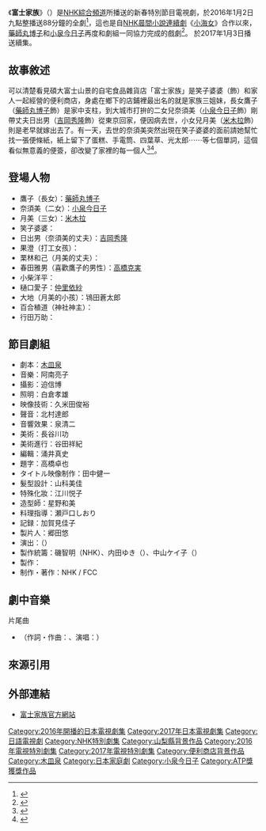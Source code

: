 {{電視節目資訊框
| 顏色      = #FFAA33	
| 名稱      = 富士家族
| 英文名稱  = {{lang|ja|富士ファミリー}}
| 圖片      = Fujifamiri.png
| 圖說      = 日劇《富士家族》的宣傳海報
| 別名      = 
| 類型      = [[電視劇|電視劇]]
| 格式      = 
| 原創      = 
| 開發      = 
| 編劇      = [[木皿泉|木皿泉]]
| 總導演    = 
| 導演      = 吉田照幸
| 助理導演  = 
| 創意總監  = 
| 主持      = 
| 主演      = [[小泉今日子|小泉今日子]]<br>[[藥師丸博子|藥師丸博子]]
| 評委      = 
| 配音      = 
| 旁白      = 
| 國家      = {{JPN}}
| 語言      = [[日本語|日本語]]
| 字幕      = [[日文|日文]]
| 標語      = 
| 季數      = 
| 集數      = 1
| 每集列表  = 
| 每集長度  = 88分鐘
| 配樂      = 阿南亮子
| 主題曲    = 
| 片頭曲    = 
| 作曲      = 
| 作詞      = 
| 演唱      = 
| 片尾曲    = {{link-jp|熱情薔薇|情熱の薔薇}}<br>{{link-jp|A HAPPY NEW YEAR|夕闇をひとり}}
| 作曲2     = {{link-jp|甲本浩人|甲本ヒロト}}<br>松任谷由實
| 作詞2     = {{link-jp|甲本浩人|甲本ヒロト}}<br>松任谷由實
| 演唱2     = {{link-jp|槙田雄司|マキタスポーツ}}<br>藥師丸博子
| 插曲      = 
| 製作年份  = 2015年<ref>{{Cite web |url = http://www.nhk.or.jp/dramatopics-blog/20000/231341.html |script-title = ja:薬師丸ひろ子×小泉今日子『富士ファミリー』制作開始！ |author = 作者 |date = 2015年11月9日 |publisher = NHKドラマ |language = ja |accessdate = 2016年1月6日 |quote = {{lang|ja|新しい一年の始まりにふさわしく、家族みんなでお楽しみ頂ける、スペシャルドラマを制作します。}} |archive-date = 2019年8月15日 |archive-url = https://web.archive.org/web/20190815164744/http://www.nhk.or.jp/dramatopics-blog/20000/231341.html |dead-url = no }}</ref>
| 製片人    = 郷田悠
| 共同製片人 = 
| 出品人    = 
| 總監製    = 
| 監製      = 
| 執行製作  = {{link-jp|NHK ENTERPRISES|NHKエンタープライズ}}
| 共同執行製作 = {{link-jp|FUJI CREATIVE CORPORATION|フジクリエイティブコーポレーション}}
<!-- | 副製作人  =  -->
| 顧問標籤  = 
| 顧問      = 
| 故事標籤  = 
| 故事      = 
| 編審      = 
| 剪輯      = 
| 外景      = [[日本|日本]][[山梨縣|山梨縣]]
| 攝影      = 迫信博
| 機位      = 
| 製作公司  =[[File:NHK_logo.svg|50px]] [[日本放送協會|日本放送協會]]
| 電視網    = [[File:NHK_General_TV_logo.svg|50px]] [[NHK綜合頻道|NHK綜合頻道]]
| 圖像制式  = 
| 聲音制式  = 
| 播出國家  = {{JPN}}
| 集數0     = 2
| 每集長度0 = 88分
| 開始      = 2016年1月2日
| 結束      = 2017年1月3日
| 電視網1   = 
| 圖像制式1 = 
| 聲音制式1 = 
| 播出國家1 = 
| 集數1     = 
| 每集長度1 = 
| 開始1     = 
| 結束1     = 
| 前作      =
| 續作      = 
| 相關節目  = 
| 中國大陸名稱 = 
| 台灣名稱  = 
| 港澳名稱  = 
| 新加坡名稱  = 
| 馬來西亞名稱 = 
| 官方網站  = http://www.nhk.or.jp/dsp/fujifamily NHK
| 製作網站  = 
| imdb_id   = 
| tv_com_id = 
}}

《'''富士家族'''》（{{jpn|j=富士ファミリー|hg=ふじファミリー|rm=Fujifamiri|f=h}}）是[[NHK綜合頻道|NHK綜合頻道]]所播送的新春特別節目電視劇，於2016年1月2日九點整播送88分鐘的全劇<ref>{{Cite web |url = http://www.oricon.co.jp/news/2064683/full/ |script-title = ja:小泉今日子が語る、ホームドラマへの思い |author =  |date = 2016年1月2日 |publisher = Oricon Style |language = ja |accessdate = 2016年1月6日 |quote = {{lang|ja|女優の薬師丸ひろ子と小泉今日子が“連続テレビ小説『あまちゃん』以来の共演”、というだけでも話題の本作。人気の夫婦脚本家・木皿泉が書き下ろした、“大家族”が登場するホームドラマだ。小泉は「私はホームドラマを観て育った世代。ドラマを観ながら人情の機微に触れて、自分の家族もそうなのかな、と思いやりの気持ちを学んでいった」とホームドラマの魅力を語った。}} |archive-date = 2019年11月30日 |archive-url = https://web.archive.org/web/20191130164259/https://www.oricon.co.jp/news/2064683/full/ |dead-url = no }}</ref>，這也是自[[NHK|NHK]][[晨間小說連續劇|晨間小說連續劇]]《[[小海女|小海女]]》合作以來，[[藥師丸博子|藥師丸博子]]和[[小泉今日子|小泉今日子]]再度和劇組一同協力完成的戲劇<ref>{{Cite web |url = http://toutiao.com/i6235774619102478849/ |title = 2016冬季SP富士家族 |author = 深圳之窗  |date = 2016年1月4日 |publisher = 今日头条 |language = zh-cn |accessdate = 2016年1月6日 |quote = 《富士家族》本剧是木皿泉执笔剧本的原创剧作，以位于富士山脚下的某个跟不上时代的小便利店“富士家族”为舞台，讲述一个稍微有点奇怪的大家族的故事。药师丸博子与小泉今日子继《海女》之后再次共演，携手主演本剧。 }}</ref>。
於2017年1月3日播送續集。
==故事敘述==
可以清楚看見碩大富士山景的自宅食品雜貨店「富士家族」是笑子婆婆（{{link-jp|片桐由美|片桐はいり}}飾）和家人一起經營的便利商店，身處在鄉下的店鋪裡最出名的就是家族三姐妹，長女鷹子（[[藥師丸博子|藥師丸博子]]飾）是家中支柱，到大城市打拚的二女兒奈須美（[[小泉今日子|小泉今日子]]飾）剛帶丈夫日出男（[[吉岡秀隆|吉岡秀隆]]飾）從東京回家，便因病去世，小女兒月美（[[米木拉|米木拉]]飾）則是老早就嫁出去了。有一天，去世的奈須美突然出現在笑子婆婆的面前請她幫忙找一張便條紙，紙上留下了蛋糕、手電筒、四葉草、光太郎⋯⋯等七個單詞，這個看似無意義的便簽，卻改變了家裡的每一個人<ref>{{Cite web |url = http://www.tunesp.com/drplay/3780.html |title = 電視劇 : 富士家族 富士ファミリー |author =  |date = |publisher = TuneSP |language=zh|accessdate = 2016年1月6日 |quote = 在富士山山腳有一家小小的便利店<富士家族>，店內有出名的美女三姐妹。長女鷹子（藥師丸博子飾演）是家裡的頂樑柱。自由奔放的二女兒奈須美（小泉今日子飾演）剛帶丈夫日出男（吉岡秀隆飾演）從東京回家，就因病去世了。小女兒月美（米姆拉飾演）因為不想經營店舖就嫁人了。 年關將至，某天，本應去世了的奈須美出現在笑子奶奶（片桐入飾演）的面前，說希望她幫忙找一張便條簽。蛋糕、手電筒、四葉草、光太郎……奈須美在便條簽上留下了毫無聯繫的7個單詞。因為這張便條簽，掀起了一場騷動… }}</ref><ref>{{Cite web |url = http://www.nhk.or.jp/dsp/fujifamily/story/ |script-title = ja:あらすじ |author =  |date =  |publisher = NHKドラマ |language = ja |accessdate = 2016年1月6日 |quote = {{lang|ja|富士山のふもとにある小さなコンビニ『富士ファミリー』には近所で評判の美人三姉妹がいた。長女の鷹子（薬師丸ひろ子）は、一家の大黒柱。自由奔放な次女・ナスミ（小泉今日子）は、東京から夫の日出男（吉岡秀隆）を連れて帰るとすぐに、病気で亡くなってしまう。三女の月美（ミムラ）は面倒な店の経営から逃げるため、さっさと嫁いでいた。}} |archive-date = 2017年3月4日 |archive-url = https://web.archive.org/web/20170304204156/https://www.nhk.or.jp/dsp/fujifamily/story/ |dead-url = yes }}</ref>。

==登場人物==
*鷹子（長女）：[[藥師丸博子|藥師丸博子]]
*奈須美（二女）：[[小泉今日子|小泉今日子]]
*月美（三女）：[[米木拉|米木拉]]
*笑子婆婆：{{link-jp|片桐由美|片桐はいり}}
*日出男（奈須美的丈夫）：[[吉岡秀隆|吉岡秀隆]]
*果澄（打工女孩）：{{link-jp|中村ゆりか|中村百合香}}
*栗林和己（月美的丈夫）：{{link-jp|深水元基|深水元基}}
*春田雅男（喜歡鷹子的男性）：[[高橋克実|高橋克実]]
*小柴洋平：{{link-jp|細田善彦|細田善彦}}
*樋口愛子：[[仲里依紗|仲里依紗]]
*大地（月美的小孩）：鴇田蒼太郎
*百合稙道（神社神主）：{{link-jp|小倉一郎|小倉一郎}}
*行田万助：{{link-jp|槙田雄司|マキタスポーツ|}}

==節目劇組==
* 劇本：[[木皿泉|木皿泉]]
* 音樂：阿南亮子
* 攝影：迫信博
* 照明：白倉孝雄
* 映像技術：久米田俊裕
* 聲音：北村達郎
* 音響效果：泉清二
* 美術：長谷川功
* 美術進行：谷田祥紀
* 編輯：涌井真史
* 題字：高橋卓也
* タイトル映像制作：田中健一
* 髮型設計：山科美佳
* 特殊化妝：江川悦子
* 造型師：星野和美
* 料理指導：瀬戸口しおり
* 記録：加賀見佳子
* 製片人：郷田悠
* 演出：{{link-jp|吉田照幸|吉田照幸}}（{{link-jp|NHK ENTERPRISES|NHKエンタープライズ}}）
* 製作統籌：磯智明（NHK）、内田ゆき（{{link-jp|NHK ENTERPRISES|NHKエンタープライズ}}）、中山ケイ子（{{link-jp|FUJI CREATIVE CORPORATION|フジクリエイティブコーポレーション}}）
* 製作：{{link-jp|NHK ENTERPRISES|NHKエンタープライズ}}
* 制作・著作：NHK / FCC

== 劇中音樂 ==
;片尾曲
* {{link-jp|熱情薔薇|情熱の薔薇}}（作詞・作曲：{{link-jp|甲本浩人|甲本ヒロト}}、演唱：{{link-jp|槙田雄司|マキタスポーツ|}}）

==來源引用==
{{reflist|2}}

==外部連結==
*{{ja}}[http://www.nhk.or.jp/dsp/fujifamily 富士家族官方網站] {{Wayback|url=http://www.nhk.or.jp/dsp/fujifamily |date=20200215111519 }}

{{DEFAULTSORT:Fuji Family}} 
[[Category:2016年開播的日本電視劇集|Category:2016年開播的日本電視劇集]]
[[Category:2017年日本電視劇集|Category:2017年日本電視劇集]]
[[Category:日語電視劇|Category:日語電視劇]]
[[Category:NHK特別劇集|Category:NHK特別劇集]]
[[Category:山梨縣背景作品|Category:山梨縣背景作品]]
[[Category:2016年電視特別劇集|Category:2016年電視特別劇集]]
[[Category:2017年電視特別劇集|Category:2017年電視特別劇集]]
[[Category:便利商店背景作品|Category:便利商店背景作品]]
[[Category:木皿泉|Category:木皿泉]]
[[Category:日本家庭劇|Category:日本家庭劇]]
[[Category:小泉今日子|Category:小泉今日子]]
[[Category:ATP獎獲獎作品|Category:ATP獎獲獎作品]]